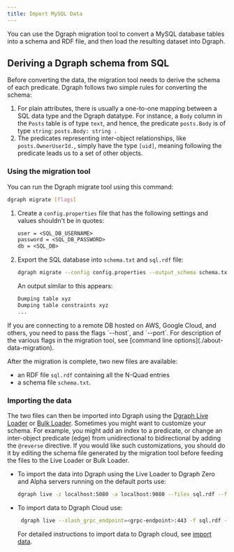 ```yaml
---
title: Import MySQL Data
---
```


You can use the Dgraph migration tool to convert a MySQL database tables into a
schema and RDF file, and then load the resulting dataset into Dgraph.

## Deriving a Dgraph schema from SQL

Before converting the data, the migration tool needs to derive the schema of
each predicate. Dgraph follows two simple rules for converting the schema:

1. For plain attributes, there is usually a one-to-one mapping between a SQL
   data type and the Dgraph datatype. For instance, a `Body` column in the
   `Posts` table is of type `text`, and hence, the predicate `posts.Body` is of
   type `string`: `posts.Body: string .`
2. The predicates representing inter-object relationships, like
   `posts.OwnerUserId.`, simply have the type `[uid]`, meaning following the
   predicate leads us to a set of other objects.

### Using the migration tool

You can run the Dgraph migrate tool using this command:

```sh
dgraph migrate [flags]
```

1. Create a `config.properties` file that has the following settings and values
   shouldn't be in quotes:

   ```txt
   user = <SQL_DB_USERNAME>
   password = <SQL_DB_PASSWORD>
   db = <SQL_DB>
   ```

2. Export the SQL database into `schema.txt` and `sql.rdf` file:

   ```sh
   dgraph migrate --config config.properties --output_schema schema.txt --output_data sql.rdf
   ```

   An output similar to this appears:

   ```txt
   Dumping table xyz
   Dumping table constraints xyz
   ...
   ```

<Note>
  If you are connecting to a remote DB hosted on AWS, Google Cloud, and others,
  you need to pass the flags `--host`, and `--port`. For description of the
  various flags in the migration tool, see [command line
  options](./about-data-migration).
</Note>

After the migration is complete, two new files are available:

- an RDF file `sql.rdf` containing all the N-Quad entries
- a schema file `schema.txt`.

### Importing the data

The two files can then be imported into Dgraph using the
[Dgraph Live Loader](/dgraph/admin/live-loader) or
[Bulk Loader](/dgraph/admin/bulk-loader). Sometimes you might want to customize
your schema. For example, you might add an index to a predicate, or change an
inter-object predicate (edge) from unidirectional to bidirectional by adding the
`@reverse` directive. If you would like such customizations, you should do it by
editing the schema file generated by the migration tool before feeding the files
to the Live Loader or Bulk Loader.

- To import the data into Dgraph using the Live Loader to Dgraph Zero and Alpha
  servers running on the default ports use:

  ```sh
  dgraph live -z localhost:5080 -a localhost:9080 --files sql.rdf --format=rdf --schema schema.txt
  ```

- To import data to Dgraph Cloud use:

  ```sh
   dgraph live --slash_grpc_endpoint=<grpc-endpoint>:443 -f sql.rdf --format=rdf --schema schema.txt -t <api-token>
  ```

  For detailed instructions to import data to Dgraph cloud, see
  [import data](https://dgraph.io/docs/cloud/admin/import-export/).

